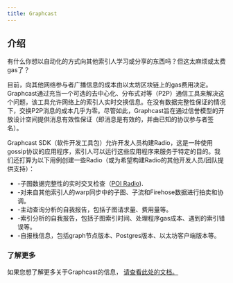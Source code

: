 ```yaml
---
title: Graphcast
---
```


## 介绍

有什么你想以自动化的方式向其他索引人学习或分享的东西吗？但这太麻烦或太费gas了？

目前，向其他网络参与者广播信息的成本由以太坊区块链上的gas费用决定。Graphcast通过充当一个可选的去中心化、分布式对等（P2P）通信工具来解决这个问题，该工具允许网络上的索引人实时交换信息。在没有数据完整性保证的情况下，交换P2P消息的成本几乎为零。尽管如此，Graphcast旨在通过信誉模型的开放设计空间提供消息有效性保证（即消息是有效的，并由已知的协议参与者签名）。

Graphcast SDK（软件开发工具包）允许开发人员构建Radio，这是一种使用gossip协议的应用程序，索引人可以运行这些应用程序来服务于特定的目的。我们还打算为以下用例创建一些Radio（或为希望构建Radio的其他开发人员/团队提供支持）：

-   \-子图数据完整性的实时交叉检查（[POI Radio](https://docs.graphops.xyz/graphcast/radios/poi-radio)).
-   \-对来自其他索引人的warp同步中的子图、子流和Firehose数据进行拍卖和协调。
-   \-主动查询分析的自我报告，包括子图请求量、费用量等。
-   \-索引分析的自我报告，包括子图索引时间、处理程序gas成本、遇到的索引错误等。
-   \-自报栈信息，包括graph节点版本、Postgres版本、以太坊客户端版本等。

### 了解更多

如果您想了解更多关于Graphcast的信息， [请查看此处的文档。](https://docs.graphops.xyz/graphcast/intro)
